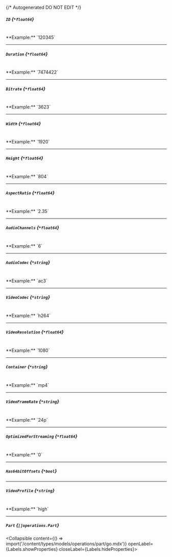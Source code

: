 {/* Autogenerated DO NOT EDIT  */}

##### `ID` *{`*float64`}*
<br/>
**Example:** `120345`

---
##### `Duration` *{`*float64`}*
<br/>
**Example:** `7474422`

---
##### `Bitrate` *{`*float64`}*
<br/>
**Example:** `3623`

---
##### `Width` *{`*float64`}*
<br/>
**Example:** `1920`

---
##### `Height` *{`*float64`}*
<br/>
**Example:** `804`

---
##### `AspectRatio` *{`*float64`}*
<br/>
**Example:** `2.35`

---
##### `AudioChannels` *{`*float64`}*
<br/>
**Example:** `6`

---
##### `AudioCodec` *{`*string`}*
<br/>
**Example:** `ac3`

---
##### `VideoCodec` *{`*string`}*
<br/>
**Example:** `h264`

---
##### `VideoResolution` *{`*float64`}*
<br/>
**Example:** `1080`

---
##### `Container` *{`*string`}*
<br/>
**Example:** `mp4`

---
##### `VideoFrameRate` *{`*string`}*
<br/>
**Example:** `24p`

---
##### `OptimizedForStreaming` *{`*float64`}*
<br/>
**Example:** `0`

---
##### `Has64bitOffsets` *{`*bool`}*

---
##### `VideoProfile` *{`*string`}*
<br/>
**Example:** `high`

---
##### `Part` *{`[]operations.Part`}*
<Collapsible content={() => import('/content/types/models/operations/part/go.mdx')} openLabel={Labels.showProperties} closeLabel={Labels.hideProperties}>
</Collapsible>


